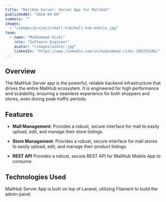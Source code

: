 ```yaml
---
title: "MallHub Server: Server App for MallHub"
publishedAt: "2024-04-08"
summary: ""
images:
  - "/images/projects/mall-hub/mall-hub-mobile.jpg"
team:
  - name: "Mukhammad Rizki"
    role: "Software Engineer"
    avatar: "/images/avatar.jpg"
    linkedIn: "https://www.linkedin.com/in/mukhammad-rizki-18b75518b/"
---
```


## Overview

The MallHub Server app is the powerful, reliable backend infrastructure that drives the entire MallHub ecosystem. It is engineered for high performance and scalability, ensuring a seamless experience for both shoppers and stores, even during peak traffic periods.

## Features

- **Mall Management**:
  Provides a robust, secure interface for mall to easily upload, edit, and manage their store listings.

- **Store Management**:
  Provides a robust, secure interface for mall stores to easily upload, edit, and manage their product listings.

- **REST API**
  Provides a robust, secure REST API for MallHub Mobile App to consume.

## Technologies Used

MallHub Server App is built on top of Laravel, utilizing Filament to build the admin panel.
